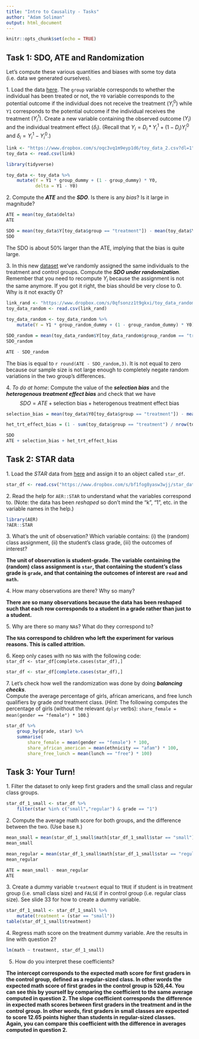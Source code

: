 ```yaml
---
title: "Intro to Causality - Tasks"
author: "Adam Soliman"
output: html_document
---
```


```r
knitr::opts_chunk$set(echo = TRUE)
```

## Task 1: SDO, ATE and Randomization

Let's compute these various quantities and biases with some toy data (i.e. data we generated ourselves).

1\. Load the data [here](https://www.dropbox.com/s/oqc3vq1m9eyp1d6/toy_data_2.csv?dl=1). The `group` variable corresponds to whether the individual has been treated or not, the `Y0` variable corresponds to the potential outcome if the individual does not receive the treatment $(Y_i^0)$ while `Y1` corresponds to the potential outcome if the individual receives the treatment $(Y_i^1)$. Create a new variable containing the observed outcome $(Y_i)$ and the individual treatment effect $(\delta_i)$. (Recall that $Y_i = D_i * Y_i^1 + (1 - D_i) Y_i^0$ and $\delta_i = Y_i^1 - Y_i^0$.)

```r
link <- "https://www.dropbox.com/s/oqc3vq1m9eyp1d6/toy_data_2.csv?dl=1"
toy_data <- read.csv(link)

library(tidyverse)

toy_data <- toy_data %>%
    mutate(Y = Y1 * group_dummy + (1 - group_dummy) * Y0,
           delta = Y1 - Y0)
```

2\. Compute the ***ATE*** and the ***SDO***. Is there is any *bias*? Is it large in magnitude?

```r
ATE = mean(toy_data$delta)
ATE

SDO = mean(toy_data$Y[toy_data$group == "treatment"]) - mean(toy_data$Y[toy_data$group == "control"])
SDO
```

The SDO is about 50% larger than the ATE, implying that the bias is quite large.

3\. In this new [dataset](https://www.dropbox.com/s/0qfsonzz1t9gkxi/toy_data_random.csv?dl=1) we've randomly assigned the same individuals to the treatment and control groups. Compute the ***SDO under randomization***. Remember that you need to recompute $Y_i$ because the assignment is not the same anymore. If you got it right, the bias should be very close to 0. Why is it not exactly 0? 

```r
link_rand <- "https://www.dropbox.com/s/0qfsonzz1t9gkxi/toy_data_random.csv?dl=1"
toy_data_random <- read.csv(link_rand)

toy_data_random <- toy_data_random %>%
    mutate(Y = Y1 * group_random_dummy + (1 - group_random_dummy) * Y0)

SDO_random = mean(toy_data_random$Y[toy_data_random$group_random == "treatment"]) - mean(toy_data_random$Y[toy_data_random$group_random == "control"])
SDO_random

ATE - SDO_random
```

The bias is equal to `r round(ATE - SDO_random,3)`. It is not equal to zero because our sample size is not large enough to completely negate random variations in the two group's differences.

4\. *To do at home*:  Compute the value of the ***selection bias*** and the ***heterogenous treatment effect bias*** and check that we have $$SDO = ATE + \textrm{selection bias} + \textrm{heterogenous treatment effect bias}$$

```r
selection_bias = mean(toy_data$Y0[toy_data$group == "treatment"]) - mean(toy_data$Y0[toy_data$group == "control"])

het_trt_effect_bias = (1 - sum(toy_data$group == "treatment") / nrow(toy_data)) * (mean(toy_data$delta[toy_data$group == "treatment"]) - mean(toy_data$delta[toy_data$group == "control"]))

SDO
ATE + selection_bias + het_trt_effect_bias
```


## Task 2: STAR data

1\. Load the *STAR* data from [here](https://www.dropbox.com/s/bf1fog8yasw3wjj/star_data.csv?dl=1) and assign it to an object called `star_df`.

```r
star_df <- read.csv("https://www.dropbox.com/s/bf1fog8yasw3wjj/star_data.csv?dl=1")
```

2\. Read the help for `AER::STAR` to understand what the variables correspond to. (Note: the data has been *reshaped* so don't mind the "k", "1", etc. in the variable names in the help.)

```r
library(AER)
?AER::STAR
```

3\. What's the unit of observation? Which variable contains: (i) the (random) class assignment, (ii) the student's class grade, (iii) the outcomes of interest?

**The unit of observation is student-grade. The variable containing the (random) class assignment is `star`, that containing the student's class grade is `grade`, and that containing the outcomes of interest are `read` and `math`.**

4\. How many observations are there? Why so many?

**There are so many observations because the data has been reshaped such that each row corresponds to a student in a grade rather than just to a student.**

5\. Why are there so many `NA`s? What do they correspond to?

**The `NA`s correspond to children who left the experiment for various reasons. This is called attrition.**

6\. Keep only cases with no `NA`s with the following code:  
`star_df <- star_df[complete.cases(star_df),]`

```r
star_df <- star_df[complete.cases(star_df),]
```

7\. Let's check how well the randomization was done by doing ***balancing checks***.  
Compute the average percentage of girls, african americans, and free lunch qualifiers by grade *and* treatment class. (*Hint*: The following computes the percentage of girls (without the relevant `dplyr` verbs):
`share_female = mean(gender == "female") * 100`.)

```r
star_df %>%
    group_by(grade, star) %>%
    summarise(
        share_female = mean(gender == "female") * 100,
        share_african_american = mean(ethnicity == "afam") * 100,
        share_free_lunch = mean(lunch == "free") * 100)
```

## Task 3: Your Turn!

1\. Filter the dataset to only keep first graders and the small class and regular class groups.

```r
star_df_1_small <- star_df %>%
    filter(star %in% c("small","regular") & grade == "1")
```

2\. Compute the average math score for both groups, and the difference between the two. (Use base `R`.)

```r
mean_small = mean(star_df_1_small$math[star_df_1_small$star == "small"])
mean_small

mean_regular = mean(star_df_1_small$math[star_df_1_small$star == "regular"])
mean_regular

ATE = mean_small - mean_regular
ATE
```

3\. Create a dummy variable `treatment` equal to `TRUE` if student is in treatment group (i.e. small class size) and `FALSE` if in control group (i.e. regular class size). See slide 33 for how to create a dummy variable.

```r
star_df_1_small <- star_df_1_small %>%
    mutate(treatment = (star == "small"))
table(star_df_1_small$treatment)
```

4\. Regress math score on the treatment dummy variable. Are the results in line with question 2?

```r
lm(math ~ treatment, star_df_1_small)
```

5. How do you interpret these coefficients?

**The intercept corresponds to the expected math score for first graders in the control group, defined as a regular-sized class. In other words the expected math score of first grades in the control group is 526,44. You can see this by yourself by comparing the coefficient to the same average computed in question 2. The slope coefficient corresponds the difference in expected math scores between first graders in the treatment and in the control group. In other words, first graders in small classes are expected to score 12.65 points higher than students in regular-sized classes. Again, you can compare this coefficient with the difference in averages computed in question 2.**